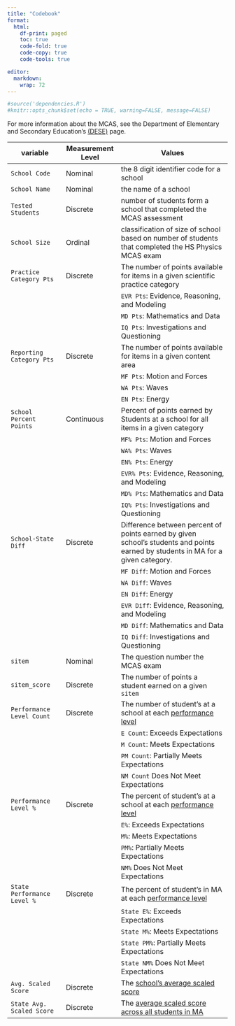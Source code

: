 ```yaml
---
title: "Codebook"
format:
  html:
    df-print: paged
    toc: true
    code-fold: true
    code-copy: true
    code-tools: true

editor: 
  markdown: 
    wrap: 72
---
```

```r

#source('dependencies.R')
#knitr::opts_chunk$set(echo = TRUE, warning=FALSE, message=FALSE)

```

For more information about the MCAS, see the Department of Elementary
and Secondary Education's
[(DESE)](https://www.doe.mass.edu/mcas/results.html) page.

| variable               | Measurement Level | Values                                                                                                                                         |
|------------------|------------------|------------------------------------|
| `School Code`               | Nominal     | the 8 digit identifier code for a school                                                                 |
| `School Name`               | Nominal     | the name of a school                                                                 |
| `Tested Students`     | Discrete           | number of students form a school that completed the MCAS assessment                                                                                                                 |
| `School Size`     | Ordinal           | classification of size of school based on number of students that completed the HS Physics MCAS exam                                                                                                                 |
| `Practice Category Pts`   | Discrete           | The number of points available for items in a given scientific practice category                                                                                                                       |
|                        |                   | `EVR Pts`: Evidence, Reasoning, and Modeling                                                                                                                              |
|                        |                   | `MD Pts`: Mathematics and Data                                                                                                                                         |
|                        |                   | `IQ Pts`: Investigations and Questioning                                                                                                                                        |
| `Reporting Category Pts`   | Discrete           | The number of points available for items in a given content area                                                                                                                       |
|                        |                   | `MF Pts`: Motion and Forces                                                                                                                              |
|                        |                   | `WA Pts`: Waves                                                                                                                                         |
|                        |                   | `EN Pts`: Energy                                                                                                                                        |
| `School Percent Points`    | Continuous        | Percent of points earned by Students at a school for all items in a given category                                                                           |
|                        |                   | `MF% Pts`: Motion and Forces                                                                                                                              |
|                        |                   | `WA% Pts`: Waves                                                                                                                                         |
|                        |                   | `EN% Pts`: Energy                                                                                                                                        |
|                        |                   | `EVR% Pts`: Evidence, Reasoning, and Modeling                                                                                                                              |
|                        |                   | `MD% Pts`: Mathematics and Data                                                                                                                                         |
|                        |                   | `IQ% Pts`: Investigations and Questioning                                                                                                                                        |
| `School-State Diff`        | Discrete          | Difference between percent of points earned by given school's students and points earned by students in MA for a given category.                              |
|                        |                   | `MF Diff`: Motion and Forces                                                                                                                              |
|                        |                   | `WA Diff`: Waves                                                                                                                                         |
|                        |                   | `EN Diff`: Energy                                                                                                                                        |
|                        |                   | `EVR Diff`: Evidence, Reasoning, and Modeling                                                                                                                              |
|                        |                   | `MD Diff`: Mathematics and Data                                                                                                                                         |
|                        |                   | `IQ Diff`: Investigations and Questioning                                                                                                                                        |
| `sitem`                | Nominal           | The question number the MCAS exam                                                                                                              |
| `sitem_score`          | Discrete          | The number of points a student earned on a given `sitem`                                                                                       |
| `Performance Level Count`| Discrete           | The number of student's at a school at each [performance level](https://www.doe.mass.edu/mcas/tdd/pld/)                                                                      |
|                        |                   | `E Count`: Exceeds Expectations                                                                                                                           |
|                        |                   | `M Count`: Meets Expectations                                                                                                                             |
|                        |                   | `PM Count`: Partially Meets Expectations                                                                                                                   |
|                        |                   | `NM Count` Does Not Meet Expectations                                                                                                                     |
| `Performance Level %`| Discrete           | The percent of student's at a school at each [performance level](https://www.doe.mass.edu/mcas/tdd/pld/)                                                                      |
|                        |                   | `E%`: Exceeds Expectations                                                                                                                           |
|                        |                   | `M%`: Meets Expectations                                                                                                                             |
|                        |                   | `PM%`: Partially Meets Expectations                                                                                                                   |
|                        |                   | `NM%` Does Not Meet Expectations                                                                                                                     |
| `State Performance Level %`| Discrete           | The percent of student's in MA at each [performance level](https://www.doe.mass.edu/mcas/tdd/pld/)                                                                      |
|                        |                   | `State E%`: Exceeds Expectations                                                                                                                           |
|                        |                   | `State M%`: Meets Expectations                                                                                                                             |
|                        |                   | `State PM%`: Partially Meets Expectations                                                                                                                   |
|                        |                   | `State NM%` Does Not Meet Expectations                                                                                                                     |
| `Avg. Scaled Score`   | Discrete          | The [school's average scaled score](https://www.doe.mass.edu/mcas/parents/pgreport/ghs-english.pdf)  |
| `State Avg. Scaled Score`| Discrete        | The [average scaled score across all students in MA](https://www.doe.mass.edu/mcas/growth/default.html)        |



